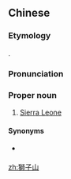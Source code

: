 ==Chinese==
{{zh-forms|s=狮子山|type=21}}

===Etymology===
{{calque|zh|es|Sierra Leone||}}.

===Pronunciation===
{{zh-pron
|m=Shīzǐshān
|c=si1 zi2 saan1
|cat=pn
}}

===Proper noun===
{{zh-proper noun}}

# {{lb|zh|Taiwan}} [[Sierra Leone]]

====Synonyms====
* {{qualifier|Mainland China}} {{zh-l|塞拉利昂}}

{{zh-cat|Countries}}

[[zh:獅子山]]